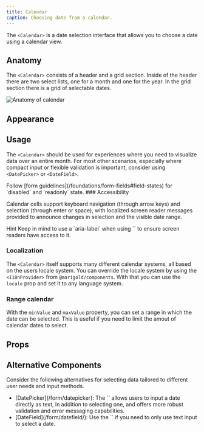 ```yaml
---
title: Calendar
caption: Choosing date from a calendar.
---
```


The `<Calendar>` is a date selection interface that allows you to choose a date using a calendar view.

## Anatomy

The `<Calendar>` consists of a header and a grid section. Inside of the header there are two select lists, one for a month and one for the year. In the grid section there is a grid of selectable dates.

<Image
  src="/calendar/calendar-anatomy.jpg"
  alt="Anatomy of calendar"
  width={800}
  height={550}
  className="mx-auto block"
/>

## Appearance

<AppearanceDemo component={title} />

<AppearanceTable component={title} />

## Usage

The `<Calendar>` should be used for experiences where you need to visualize data over an entire month. For most other scenarios, especially where compact input or flexible validation is important, consider using `<DatePicker>` or `<DateField>`.

<Do>
  <Do.Description>
    Follow [form guidelines](/foundations/form-fields#field-states) for
    `disabled` and `readonly` state.
  </Do.Description>
</Do>
### Accessibility

Calendar cells support keyboard navigation (through arrow keys) and selection (through enter or space), with localized screen reader messages provided to announce changes in selection and the visible date range.

<SectionMessage>
<SectionMessage.Title>Hint</SectionMessage.Title>
<SectionMessage.Content>Keep in mind to use a `aria-label` when using `<Calendar>` to ensure screen readers have access to it.</SectionMessage.Content>
</SectionMessage>

### Localization

The `<Calendar>` itself supports many different calendar systems, all based on the users locale system. You can override the locale system by using the `<I18nProvider>` from `@marigold/components`. With that you can use the `locale` prop and set it to any language system.

### Range calendar

With the `minValue` and `maxValue` property, you can set a range in which the date can be selected. This is useful if you need to limit the amout of calendar dates to select.

<ComponentDemo file="./range-calendar.demo.tsx" />

## Props

<StorybookHintMessage component={title} />

<PropsTable component={title} />

## Alternative Components

Consider the following alternatives for selecting data tailored to different user needs and input methods.

<ul>
<li>[DatePicker](/form/datepicker): The `<DatePicker>` allows users to input a date directly as text, in addition to selecting one, and offers more robust validation and error messaging capabilities. </li>
<li>[DateField](/form/datefield/): Use the `<DateField>` if you need to only use text input to select a date.</li>
</ul>
